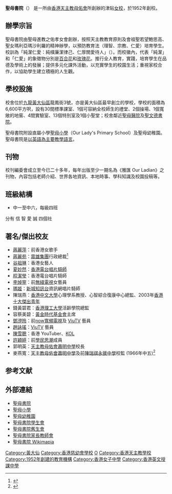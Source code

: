 {{external links|time=2019-08-20T11:58:34+00:00}}
{{not|聖母院書院}}
{{Infobox School
| name = 聖母書院
| other_name = Our Lady's College
| image = [[File:Our_Ladys_College.jpg|280px]]<br>俯瞰聖母書院及[[聖母小學|聖母小學]]，中央最高的為聖母書院新翼
| motto = 純潔仁愛
Purity and Charity
| established = 1953年
| type = 資助
| religion = 天主教
| affiliation = 香港特別行政區
| district = 黃大仙區
| grades = 中一至中六
| president = 
| principal = 林麗玲修女
| vice_principal = 李靜恩老師
| free_label = 面積
| free_text = 約6,600平方米
| dean = 
| college = 
| house = 愛、智、望、信
| sc = 
| cs = 
| faculty = 40人
| staff = 約20人
| students = 約600人
| athletics = 
| conference = 
| colors = 純白
| mascot = 
| magazine = 
| location = 九龍黃大仙龍鳳街3號
| free_text2 = Band 1
| free_label3 = p
| free_text3 = 
| information = (852) 2327 5860
| website = http://www.olc.edu.hk
| mail = 
}}

'''聖母書院'''（{{lang-en|Our Lady's College}}） 是一所由[[香港|香港]][[天主教|天主教]][[母佑會|母佑會]]所創辦的津貼[[女校|女校]]，於1952年創校。

== 辦學宗旨 ==
聖母書院由聖母進教之佑孝女會創辦，按照天主教教育原則及會祖聖若望鮑思高、聖女瑪利亞瑪沙利羅的精神辦學，以預防教育法（理智、宗教、仁愛）培育學生。校訓為「純潔仁愛：純樸廉潔律己、仁厚關愛待人」（{{lang-en|Purity and Charity}}）。而校徽內，代表「純潔」和「仁愛」的象徵物分別是[[百合花|百合花]]和[[玫瑰花|玫瑰花]]。推行全人教育，實踐{{tsl|en|Salesian Preventive System|慈幼預防教育法}}，培育學生在品德及學術上的發展；提供多元化課外活動，以充實學生的校園生活；重視家校合作，以協助學生建立積極的人生觀。

== 學校設施 ==
校舍位於[[九龍|九龍]][[黃大仙區|黃大仙區]]龍鳳街3號，亦是黃大仙區最早創立的學校，學校的面積為6,600平方呎，設有30間標準課室、1個可容納全校師生的禮堂、2個操場、1個寬敞的地窖、4間實驗室、13個特別室及1個小聖堂；校舍鄰近[[聖母醫院_(香港)|聖母醫院]]及[[聖文德書院|聖文德書院]]。

聖母書院附設直屬小學[[聖母小學|聖母小學]]（Our Lady's Primary School）及聖母幼稚園。聖母書院是[[香港英文授課中學|以英語為主要教學語言]]。

== 刊物 ==
校刊編委會成立至今已二十多年，每年出版至少一期名為《雅匯 Our Ladian》之刊物，內容包括老師介紹、世界各地資訊、本地時事、學科知識及校園投稿等。

== 班級結構 ==
*中一至中六，每級四班
分有 信 智 愛 誠 四個社

==著名/傑出校友==
*[[蔣麗萍|蔣麗萍]]：前香港女歌手
*[[蔣麗苑|蔣麗苑]]：[[震雄集團|震雄集團]]行政總裁<ref>{{cite book |author1=文灼非 |title=同學@香港 |year=2008 |publisher=商務印書館 |page=33 |quote= |url=}}</ref>
*[[谷祖琳|谷祖琳]]：香港女藝人
*[[夏妙然|夏妙然]]：[[香港電台|香港電台]][[唱片騎師|唱片騎師]]
*[[程潔瑩|程潔瑩]]：香港電台唱片騎師
*[[李焯寧|李焯寧]]：前[[無綫電視|無綫電視]]女藝員 
*[[瑪姬_(主持人)|瑪姬]]：[[新城知訊台|新城知訊台]]資訊網唱片騎師
* 陳瑞燕：[[香港中文大學|香港中文大學]]心理學系教授、心智綜合復康中心總監、2003年[[香港十大傑出青年|香港十大傑出青年]]
* 錢黃碧君：[[香港理工大學|香港理工大學]]活齡學院總監
* 容蔡美碧：[[黃金時代基金會|黃金時代基金會]]主席
*[[鄧洢玲|鄧洢玲]]：前[[now寬頻電視|now寬頻電視]]及 [[ViuTV|ViuTV]] 藝員
*[[趙詠瑤|趙詠瑤]]：[[ViuTV|ViuTV]] 藝員
*[[陳雪聰|陳雪聰]]：香港 YouTuber、[[KOL|KOL]]
*[[許穎婷|許穎婷]]：前[[學民思潮|學民思潮]]成員
*郭明英：[[天主教母佑會蕭明中學|天主教母佑會蕭明中學]]校長
*麥燕寬：[[天主教母佑會蕭明中學|天主教母佑會蕭明中學]]及前[[陳瑞祺永援中學|陳瑞祺永援中學]]校監 (1966年中五)<ref>{{cite news | title=中文中學會攷及格名單 | url=https://mmis.hkpl.gov.hk/coverpage/-/coverpage/view?_coverpage_WAR_mmisportalportlet_hsf=%E4%B8%AD%E6%96%87%E4%B8%AD%E5%AD%B8%E6%9C%83%E6%94%B7&_coverpage_WAR_mmisportalportlet_actual_q=%28%20verbatim_dc.collection%3A%28%22Old%5C%20HK%5C%20Newspapers%22%29%20%29%20AND+%28%20%28%20allTermsMandatory%3A%28true%29%20OR+all_dc.title%3A%28%E4%B8%AD%E6%96%87%E4%B8%AD%E5%AD%B8%E6%9C%83%E6%94%B7%29%20OR+all_dc.creator%3A%28%E4%B8%AD%E6%96%87%E4%B8%AD%E5%AD%B8%E6%9C%83%E6%94%B7%29%20OR+all_dc.contributor%3A%28%E4%B8%AD%E6%96%87%E4%B8%AD%E5%AD%B8%E6%9C%83%E6%94%B7%29%20OR+all_dc.subject%3A%28%E4%B8%AD%E6%96%87%E4%B8%AD%E5%AD%B8%E6%9C%83%E6%94%B7%29%20OR+fulltext%3A%28%E4%B8%AD%E6%96%87%E4%B8%AD%E5%AD%B8%E6%9C%83%E6%94%B7%29%20OR+all_dc.description%3A%28%E4%B8%AD%E6%96%87%E4%B8%AD%E5%AD%B8%E6%9C%83%E6%94%B7%29%20%29%20%29&_coverpage_WAR_mmisportalportlet_sort_field=dc.publicationdate_bsort&p_r_p_-1078056564_c=QF757YsWv5%2BakvA8rFW5Enw6tHjCt01p&_coverpage_WAR_mmisportalportlet_o=139&_coverpage_WAR_mmisportalportlet_sort_order=desc&_coverpage_WAR_mmisportalportlet_filter=dc.publicationdate_dt%3A%5B1960-01-01T00%3A00%3A00Z+TO+1969-12-31T15%3A59%3A59Z%5D | page=21 | publisher=華僑日報 | date=1966-08-13 | accessdate=2021-11-21 |quote= }}</ref>

==参考文献==
{{reflist}}

== 外部連結 ==
* [http://www.olc.edu.hk/ 聖母書院 ]
* [http://www.olps.edu.hk/ 聖母小學 ]
* [http://www.olk.edu.hk/ 聖母幼稚園]
* [http://www.olc.edu.hk/~sa/ 聖母書院學生會]
* [http://www.olc.edu.hk/pp/ 聖母書院舊生會]
* [http://www.olc.edu.hk/~pta/ 聖母書院家長教師會]
* [http://www.wikimapia.org/#lat=22.3444395&lon=114.1965616&z=17&l=0&m=a&v=2&show=/9283124/Our_Lady_s_College_%E8%81%96%E6%AF%8D%E6%9B%B8%E9%99%A2/ 聖母書院 Wikimapia] {{Wayback|url=http://www.wikimapia.org/#lat=22.3444395&lon=114.1965616&z=17&l=0&m=a&v=2&show=/9283124/Our_Lady_s_College_%E8%81%96%E6%AF%8D%E6%9B%B8%E9%99%A2/ |date=20070623042356 }}

{{香港慈幼會學校}}
{{香港天主教中學}}
[[Category:黃大仙|Category:黃大仙]]
[[Category:香港慈幼會學校|Category:香港慈幼會學校]]
[[Category:黃大仙區中學|O]]
[[Category:香港天主教學校|Category:香港天主教學校]]
[[Category:1952年創建的教育機構|Category:1952年創建的教育機構]]
[[Category:香港女子中學|Category:香港女子中學]]
[[Category:香港英文授課中學|Category:香港英文授課中學]]